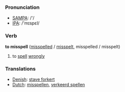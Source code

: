 === Pronunciation ===
*[[w:SAMPA|SAMPA]]: /'/
*[[w:IPA|IPA]]: /'mɪspεl/

=== Verb ===

'''to misspell''' ([[misspelled]] / [[misspelt]], misspelled / misspelt)

# to [[spell]] [[wrongly]]

=== Translations ===

*[[Denish]]: [[stave forkert]]
*[[Dutch]]: [[misspellen]], [[verkeerd spellen]]